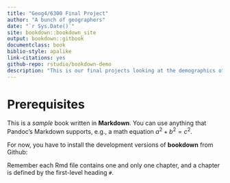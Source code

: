 ```yaml
--- 
title: "Geog4/6300 Final Project"
author: "A bunch of geographers"
date: "`r Sys.Date()`"
site: bookdown::bookdown_site
output: bookdown::gitbook
documentclass: book
biblio-style: apalike
link-citations: yes
github-repo: rstudio/bookdown-demo
description: "This is our final projects looking at the demographics of voting in U.S. Census regions."
---
```


# Prerequisites

This is a _sample_ book written in **Markdown**. You can use anything that Pandoc's Markdown supports, e.g., a math equation $a^2 + b^2 = c^2$.

For now, you have to install the development versions of **bookdown** from Github:

Remember each Rmd file contains one and only one chapter, and a chapter is defined by the first-level heading `#`.

